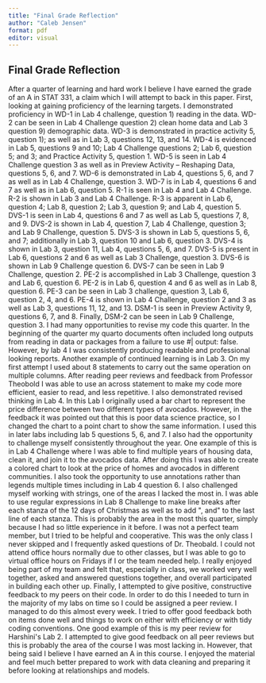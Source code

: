 ```yaml
---
title: "Final Grade Reflection"
author: "Caleb Jensen"
format: pdf
editor: visual
---
```


## Final Grade Reflection

After a quarter of learning and hard work I believe I have earned the grade of an A in STAT 331, a claim which I will attempt to back in this paper. First, looking at gaining proficiency of the learning targets. I demonstrated proficiency in WD-1 in Lab 4 challenge, question 1) reading in the data. WD-2 can be seen in Lab 4 Challenge question 2) clean home data and Lab 3 question 9) demographic data. WD-3 is demonstrated in practice activity 5, question 1); as well as in Lab 3, questions 12, 13, and 14. WD-4 is evidenced in Lab 5, questions 9 and 10; Lab 4 Challenge questions 2; Lab 6, question 5; and 3; and Practice Activity 5, question 1. WD-5 is seen in Lab 4 Challenge question 3 as well as in Preview Activity -- Reshaping Data, questions 5, 6, and 7. WD-6 is demonstrated in Lab 4, questions 5, 6, and 7 as well as in Lab 4 Challenge, question 3. WD-7 is in Lab 4, questions 6 and 7 as well as in Lab 6, question 5. R-1 is seen in Lab 4 and Lab 4 Challenge. R-2 is shown in Lab 3 and Lab 4 Challenge. R-3 is apparent in Lab 6, question 4; Lab 8, question 2; Lab 3, question 9; and Lab 4, question 5. DVS-1 is seen in Lab 4, questions 6 and 7 as well as Lab 5, questions 7, 8, and 9. DVS-2 is shown in Lab 4, question 7, Lab 4 Challenge, question 3; and Lab 9 Challenge, question 5. DVS-3 is shown in Lab 5, questions 5, 6, and 7; additionally in Lab 3, question 10 and Lab 6, question 3. DVS-4 is shown in Lab 3, question 11, Lab 4, questions 5, 6, and 7. DVS-5 is present in Lab 6, questions 2 and 6 as well as Lab 3 Challenge, question 3. DVS-6 is shown in Lab 9 Challenge question 6. DVS-7 can be seen in Lab 9 Challenge, question 2. PE-2 is accomplished in Lab 3 Challenge, question 3 and Lab 6, question 6. PE-2 is in Lab 6, question 4 and 6 as well as in Lab 8, question 6. PE-3 can be seen in Lab 3 challenge, question 3, Lab 6, question 2, 4, and 6. PE-4 is shown in Lab 4 Challenge, question 2 and 3 as well as Lab 3, questions 11, 12, and 13. DSM-1 is seen in Preview Activity 9, questions 6, 7, and 8. Finally, DSM-2 can be seen in Lab 9 Challenge, question 3. I had many opportunities to revise my code this quarter. In the beginning of the quarter my quarto documents often included long outputs from reading in data or packages from a failure to use #\| output: false. However, by lab 4 I was consistently producing readable and professional looking reports. Another example of continued learning is in Lab 3. On my first attempt I used about 8 statements to carry out the same operation on multiple columns. After reading peer reviews and feedback from Professor Theobold I was able to use an across statement to make my code more efficient, easier to read, and less repetitive. I also demonstrated revised thinking in Lab 4. In this Lab I originally used a bar chart to represent the price difference between two different types of avocados. However, in the feedback it was pointed out that this is poor data science practice, so I changed the chart to a point chart to show the same information. I used this in later labs including lab 5 questions 5, 6, and 7. I also had the opportunity to challenge myself consistently throughout the year. One example of this is in Lab 4 Challenge where I was able to find multiple years of housing data, clean it, and join it to the avocados data. After doing this I was able to create a colored chart to look at the price of homes and avocados in different communities. I also took the opportunity to use annotations rather than legends multiple times including in Lab 4 question 6. I also challenged myself working with strings, one of the areas I lacked the most in. I was able to use regular expressions in Lab 8 Challenge to make line breaks after each stanza of the 12 days of Christmas as well as to add \", and\" to the last line of each stanza. This is probably the area in the most this quarter, simply because I had so little experience in it before. I was not a perfect team member, but I tried to be helpful and cooperative. This was the only class I never skipped and I frequently asked questions of Dr. Theobald. I could not attend office hours normally due to other classes, but I was able to go to virtual office hours on Fridays if I or the team needed help. I really enjoyed being part of my team and felt that, especially in class, we worked very well together, asked and answered questions together, and overall participated in building each other up. Finally, I attempted to give positive, constructive feedback to my peers on their code. In order to do this I needed to turn in the majority of my labs on time so I could be assigned a peer review. I managed to do this almost every week. I tried to offer good feedback both on items done well and things to work on either with efficiency or with tidy coding conventions. One good example of this is my peer review for Harshini\'s Lab 2. I attempted to give good feedback on all peer reviews but this is probably the area of the course I was most lacking in. However, that being said I believe I have earned an A in this course. I enjoyed the material and feel much better prepared to work with data cleaning and preparing it before looking at relationships and models.